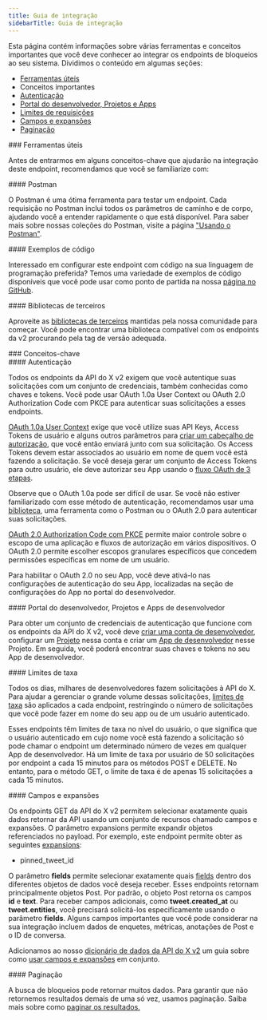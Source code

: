 ```yaml
---
title: Guia de integração
sidebarTitle: Guia de integração
---
```



Esta página contém informações sobre várias ferramentas e conceitos importantes que você deve conhecer ao integrar os endpoints de bloqueios ao seu sistema. Dividimos o conteúdo em algumas seções:

- [Ferramentas úteis](#helpful)
- Conceitos importantes
- [Autenticação](#authentication)
- [Portal do desenvolvedor, Projetos e Apps](#portal)
- [Limites de requisições](#limits)
- [Campos e expansões](#fields)
- [Paginação](#pagination)

<div id="helpful-tools">
  ### Ferramentas úteis
</div>

Antes de entrarmos em alguns conceitos-chave que ajudarão na integração deste endpoint, recomendamos que você se familiarize com:

<div id="postman">
  #### Postman
</div>

O Postman é uma ótima ferramenta para testar um endpoint. Cada requisição no Postman inclui todos os parâmetros de caminho e de corpo, ajudando você a entender rapidamente o que está disponível. Para saber mais sobre nossas coleções do Postman, visite a página ["Usando o Postman"](/pt-BR/tutorials/postman-getting-started). 

<div id="code-samples">
  #### Exemplos de código
</div>

Interessado em configurar este endpoint com código na sua linguagem de programação preferida? Temos uma variedade de exemplos de código disponíveis que você pode usar como ponto de partida na nossa [página no GitHub](https://github.com/xdevplatform/Twitter-API-v2-sample-code).

<div id="third-party-libraries">
  #### Bibliotecas de terceiros
</div>

Aproveite as [bibliotecas de terceiros](/pt-BR/x-api/tools-and-libraries/overview) mantidas pela nossa comunidade para começar. Você pode encontrar uma biblioteca compatível com os endpoints da v2 procurando pela tag de versão adequada.

<div id="key-concepts">
  ### Conceitos-chave
</div>

<div id="authentication">
  #### Autenticação
</div>

Todos os endpoints da API do X v2 exigem que você autentique suas solicitações com um conjunto de credenciais, também conhecidas como chaves e tokens. Você pode usar OAuth 1.0a User Context ou OAuth 2.0 Authorization Code com PKCE para autenticar suas solicitações a esses endpoints.

[OAuth 1.0a User Context](/pt-BR/resources/fundamentals/authentication) exige que você utilize suas API Keys, Access Tokens de usuário e alguns outros parâmetros para [criar um cabeçalho de autorização](/pt-BR/resources/fundamentals/authentication#authorizing-a-request), que você então enviará junto com sua solicitação. Os Access Tokens devem estar associados ao usuário em nome de quem você está fazendo a solicitação. Se você deseja gerar um conjunto de Access Tokens para outro usuário, ele deve autorizar seu App usando o [fluxo OAuth de 3 etapas](https://developer-staging.x.com/resources/fundamentals/authentication/obtaining-user-access-tokens).

Observe que o OAuth 1.0a pode ser difícil de usar. Se você não estiver familiarizado com esse método de autenticação, recomendamos usar uma [biblioteca](/pt-BR/x-api/tools-and-libraries/overview), uma ferramenta como o Postman ou o OAuth 2.0 para autenticar suas solicitações.

[OAuth 2.0 Authorization Code com PKCE](/pt-BR/resources/fundamentals/authentication#oauth-2-0-authorization-code-flow-with-pkce-3) permite maior controle sobre o escopo de uma aplicação e fluxos de autorização em vários dispositivos. O OAuth 2.0 permite escolher escopos granulares específicos que concedem permissões específicas em nome de um usuário.

Para habilitar o OAuth 2.0 no seu App, você deve ativá-lo nas configurações de autenticação do seu App, localizadas na seção de configurações do App no portal do desenvolvedor.

<div id="developer-portal-projects-and-developer-apps">
  #### Portal do desenvolvedor, Projetos e Apps de desenvolvedor
</div>

Para obter um conjunto de credenciais de autenticação que funcione com os endpoints da API do X v2, você deve [criar uma conta de desenvolvedor](https://developer.x.com/en/portal/petition/essential/basic-info), configurar um [Projeto](/pt-BR/resources/fundamentals/projects) nessa conta e criar um [App de desenvolvedor](/pt-BR/resources/fundamentals/developer-apps) nesse Projeto. Em seguida, você poderá encontrar suas chaves e tokens no seu App de desenvolvedor.
 

<div id="rate-limits">
  #### Limites de taxa
</div>

Todos os dias, milhares de desenvolvedores fazem solicitações à API do X. Para ajudar a gerenciar o grande volume dessas solicitações, [limites de taxa](/pt-BR/x-api/fundamentals/rate-limits) são aplicados a cada endpoint, restringindo o número de solicitações que você pode fazer em nome do seu app ou de um usuário autenticado.

Esses endpoints têm limites de taxa no nível do usuário, o que significa que o usuário autenticado em cujo nome você está fazendo a solicitação só pode chamar o endpoint um determinado número de vezes em qualquer App de desenvolvedor. Há um limite de taxa por usuário de 50 solicitações por endpoint a cada 15 minutos para os métodos POST e DELETE. No entanto, para o método GET, o limite de taxa é de apenas 15 solicitações a cada 15 minutos.
 

<div id="fields-and-expansions">
  #### Campos e expansões
</div>

Os endpoints GET da API do X v2 permitem selecionar exatamente quais dados retornar da API usando um conjunto de recursos chamado campos e expansões. O parâmetro expansions permite expandir objetos referenciados no payload. Por exemplo, este endpoint permite obter as seguintes [expansions](/pt-BR/x-api/fundamentals/expansions):

- pinned\_tweet\_id

O parâmetro **fields** permite selecionar exatamente quais [fields](/pt-BR/x-api/fundamentals/fields) dentro dos diferentes objetos de dados você deseja receber. Esses endpoints retornam principalmente objetos Post. Por padrão, o objeto Post retorna os campos **id** e **text**. Para receber campos adicionais, como **tweet.created\_at** ou **tweet.entities**, você precisará solicitá-los especificamente usando o parâmetro **fields**. Alguns campos importantes que você pode considerar na sua integração incluem dados de enquetes, métricas, anotações de Post e o ID de conversa.

Adicionamos ao nosso [dicionário de dados da API do X v2](/pt-BR/x-api/fundamentals/data-dictionary) um guia sobre como [usar campos e expansões](/pt-BR/x-api/fundamentals/data-dictionary#how-to-use-fields-and-expansions) em conjunto.

<div id="pagination">
  #### Paginação
</div>

A busca de bloqueios pode retornar muitos dados. Para garantir que não retornemos resultados demais de uma só vez, usamos paginação. Saiba mais sobre como [paginar os resultados.](/pt-BR/x-api/fundamentals/pagination)